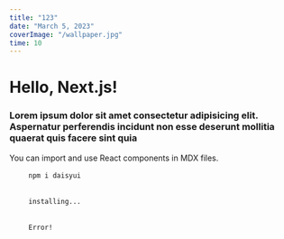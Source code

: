```yaml
---
title: "123"
date: "March 5, 2023"
coverImage: "/wallpaper.jpg"
time: 10
---
```


# Hello, Next.js!

### Lorem ipsum dolor sit amet consectetur adipisicing elit. Aspernatur perferendis incidunt non esse deserunt mollitia quaerat quis facere sint quia

You can import and use React components in MDX files.

<div className="not-prose mockup-code">
  <pre data-prefix="1">
    <code>npm i daisyui</code>
  </pre>
  <pre data-prefix="2">
    <code>installing...</code>
  </pre>
  <pre data-prefix="3" className="bg-warning text-warning-content">
    <code>Error!</code>
  </pre>
</div>
